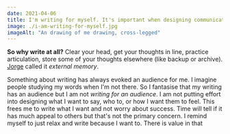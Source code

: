 ```yaml
---
date: 2021-04-06
title: I'm writing for myself. It's important when designing communication to know what you want to say, who you want to say it to and how you want them to feel. This isn't that – it's not designer communication – I'm writing for myself
image: ./i-am-writing-for-myself.jpg
imageAlt: "An drawing of me drawing, cross-legged"
---
```


**So why write at all?** Clear your head, get your thoughts in line, practice articulation, store some of your thoughts elsewhere (like backup or archive). <a href="https://twoormore.eu/">Jorge</a> called it _external memory_.

Something about writing has always evoked an audience for me. I imagine people studying my words when I'm not there. So I fantasise that my writing has an audience but I am not _writing for an audience_. I am not putting effort into designing what I want to say, who to, or how I want them to feel. This frees me to write what I want and not worry about success. Time will tell if it has much appeal to others but that's not the primary concern. I remind myself to just relax and write because I want to. There is value in that
